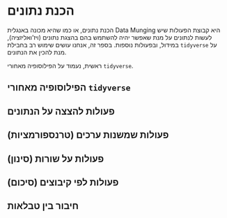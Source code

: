 # הכנת נתונים {#sec-data-munging-tidyverse}

הכנת נתונים, או כמו שהיא מכונה באנגלית Data Munging היא קבוצת הפעולות שיש לעשות לנתונים על מנת שאפשר יהיה להשתמש בהם בהצגת נתונים (ויז'ואליזציה), במידול, ובפעולות נוספות. בספר זה, אנחנו עושים שימוש רב בחבילת `tidyverse` על מנת להכין את הנתונים.

ראשית, נעמוד על הפילוסופיה מאחורי `tidyverse`.

## הפילוסופיה מאחורי `tidyverse`

## פעולות להצצה על הנתונים

## פעולות שמשנות ערכים (טרנספורמציות)

## פעולות על שורות (סינון)

## פעולות לפי קיבוצים (סיכום)

## חיבור בין טבלאות
